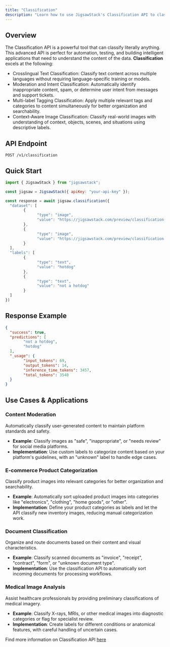 ```yaml
---
title: "Classification"
description: "Learn how to use JigsawStack's Classification API to classify literally anything"
---
```

## Overview

The Classification API is a powerful tool that can classify literally anything. This advanced API is perfect for automation, testing, and building intelligent applications that need to understand the content of the data.
**Classification** excels at the following:

- Crosslingual Text Classification: Classify text content across multiple languages without requiring language-specific training or models.
- Moderation and Intent Classification: Automatically identify inappropriate content, spam, or determine user intent from messages and support tickets.
- Multi-label Tagging Classification: Apply multiple relevant tags and categories to content simultaneously for better organization and searchability.
- Context-Aware Image Classification: Classify real-world images with understanding of context, objects, scenes, and situations using descriptive labels.


## API Endpoint

```
POST /v1/classification
```


## Quick Start

```javascript JavaScript
import { JigsawStack } from "jigsawstack";

const jigsaw = JigsawStack({ apiKey: "your-api-key" });

const response = await jigsaw.classification({
  "dataset": [
        {
              "type": "image",
              "value": "https://jigsawstack.com/preview/classification-example-1.jpg"
        },
        {
              "type": "image",
              "value": "https://jigsawstack.com/preview/classification-example-2.jpg"
        }
  ],
  "labels": [
        {
              "type": "text",
              "value": "hotdog"
        },
        {
              "type": "text",
              "value": "not a hotdog"
        }
  ]
})
```

## Response Example

```json
{
  "success": true,
  "predictions": [
        "not a hotdog",
        "hotdog"
  ],
  "_usage": {
        "input_tokens": 69,
        "output_tokens": 14,
        "inference_time_tokens": 3457,
        "total_tokens": 3540
  }
}
```
## Use Cases & Applications

### Content Moderation

Automatically classify user-generated content to maintain platform standards and safety.
- **Example**: Classify images as "safe", "inappropriate", or "needs review" for social media platforms.
- **Implementation**: Use custom labels to categorize content based on your platform's guidelines, with an "unknown" label to handle edge cases.

### E-commerce Product Categorization

Classify product images into relevant categories for better organization and searchability.
- **Example**: Automatically sort uploaded product images into categories like "electronics", "clothing", "home goods", or "other".
- **Implementation**: Define your product categories as labels and let the API classify new inventory images, reducing manual categorization work.

### Document Classification

Organize and route documents based on their content and visual characteristics.
- **Example**: Classify scanned documents as "invoice", "receipt", "contract", "form", or "unknown document type".
- **Implementation**: Use the classification API to automatically sort incoming documents for processing workflows.

### Medical Image Analysis

Assist healthcare professionals by providing preliminary classifications of medical imagery.
- **Example**: Classify X-rays, MRIs, or other medical images into diagnostic categories or flag for specialist review.
- **Implementation**: Create labels for different conditions or anatomical features, with careful handling of uncertain cases.

<Note>Find more information on Classification API [here](/docs/api-reference/ai/classification)</Note>
